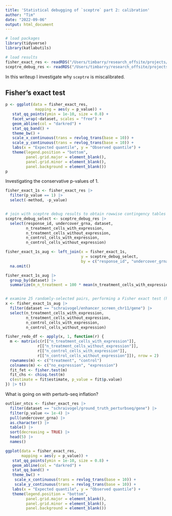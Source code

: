 ```yaml
---
title: 'Statistical debugging of `sceptre` part 2: calibration'
author: "Tim"
date: "2022-09-06"
output: html_document
---
```


```r
# load packages
library(tidyverse)
library(katlabutils)

# load results
fisher_exact_res <- readRDS("/Users/timbarry/research_offsite/projects/sceptre2/results/undercover_grna_analysis/fisher_exact_1.rds")
sceptre_debug_res <- readRDS("/Users/timbarry/research_offsite/projects/sceptre2/results/undercover_grna_analysis/sceptre_debug.rds")
```

In this writeup I investigate why `sceptre` is miscalibrated.

## Fisher's exact test

```r
p <- ggplot(data = fisher_exact_res,
             mapping = aes(y = p_value)) +
   stat_qq_points(ymin = 1e-10, size = 0.8) +
   facet_wrap(~dataset, scales = "free") +
   geom_abline(col = "darkred") +
   stat_qq_band() +
   theme_bw() +
   scale_x_continuous(trans = revlog_trans(base = 10)) +
   scale_y_continuous(trans = revlog_trans(base = 10)) +
   labs(x = "Expected quantile", y = "Observed quantile") +
   theme(legend.position = "bottom",
         panel.grid.major = element_blank(),
         panel.grid.minor = element_blank(),
         panel.background = element_blank())
p
```

Investigating the conservative p-values of 1.

```r
fisher_exact_1s <- fisher_exact_res |>
  filter(p_value == 1) |>
  select(-method, -p_value)


# join with sceptre debug results to obtain rowwise contingency tables
sceptre_debug_select <- sceptre_debug_res |>
  select(response_id, undercover_grna, dataset,
         n_treatment_cells_with_expression,
         n_treatment_cells_without_expression,
         n_control_cells_with_expression,
         n_control_cells_without_expression)

fisher_exact_1s_aug <- left_join(x = fisher_exact_1s,
                                 y = sceptre_debug_select,
                                 by = c("response_id", "undercover_grna", "dataset")) |>
  na.omit()

fisher_exact_1s_aug |>
  group_by(dataset) |>
  summarize(m_n_treatment = 100 * mean(n_treatment_cells_with_expression == 0))


# examine 25 randomly-selected pairs, performing a Fisher exact test (here) on all of them, confirming that we get a 1
x <- fisher_exact_1s_aug |>
  filter(dataset == "schraivogel/enhancer_screen_chr11/gene") |>
  select(n_treatment_cells_with_expression,
         n_treatment_cells_without_expression,
         n_control_cells_with_expression,
         n_control_cells_without_expression)

fisher_redo_df <- apply(x, 1, function(r) {
  m <- matrix(c(r[["n_treatment_cells_with_expression"]],
              r[["n_treatment_cells_without_expression"]],
              r[["n_control_cells_with_expression"]],
              r[["n_control_cells_without_expression"]]), nrow = 2)
  rownames(m) <- c("treatment", "control")
  colnames(m) <- c("no_expression", "expression")
  fit_fet <- fisher.test(m)
  fit_chs <- chisq.test(m)
  c(estimate = fit$estimate, p_value = fit$p.value)
}) |> t()
```

What is going on with perturb-seq inflation?

```r
outlier_ntcs <- fisher_exact_res |>
  filter(dataset == "schraivogel/ground_truth_perturbseq/gene") |>
  filter(p_value <= 1e-4) |>
  pull(undercover_grna) |>
  as.character() |>
  table() |>
  sort(decreasing = TRUE) |>
  head(5) |>
  names()

ggplot(data = fisher_exact_res,
       mapping = aes(y = p_value)) +
   stat_qq_points(ymin = 1e-10, size = 0.8) +
   geom_abline(col = "darkred") +
   stat_qq_band() +
   theme_bw() +
    scale_x_continuous(trans = revlog_trans(base = 10)) +
    scale_y_continuous(trans = revlog_trans(base = 10)) +
   labs(x = "Expected quantile", y = "Observed quantile") +
   theme(legend.position = "bottom",
         panel.grid.major = element_blank(),
         panel.grid.minor = element_blank(),
         panel.background = element_blank())
```
